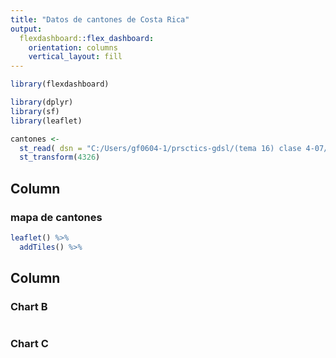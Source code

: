 ---
title: "Datos de cantones de Costa Rica"
output: 
  flexdashboard::flex_dashboard:
    orientation: columns
    vertical_layout: fill
---

```{r setup, include=FALSE}
library(flexdashboard)
```


```{r paquetes}
library(dplyr)
library(sf)
library(leaflet)
```

```{r lectura-de-datos}
cantones <-
  st_read( dsn = "C:/Users/gf0604-1/prsctics-gdsl/(tema 16) clase 4-07/cantones_simplificados.geojson") %>%
  st_transform(4326)
```

Column {data-width=650}
-----------------------------------------------------------------------

### mapa de cantones

```{r mapa}
leaflet() %>%
  addTiles() %>%

```

Column {data-width=350}
-----------------------------------------------------------------------

### Chart B

```{r}

```

### Chart C

```{r}

```

